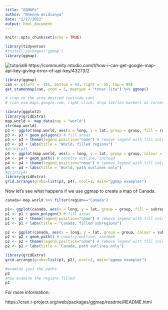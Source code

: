 ```yaml
---
title: "GGMAPs"
author: "Nnenna Asidianya"
date: "2/17/2022"
output: html_document
---
```


```r
knitr::opts_chunk$set(echo = TRUE)
```

```r
library(tidyverse)
#install.packages("ggmap")
library(ggmap)

```


![tutorial6](C:/Users/User/Desktop/STA304/tutorial6.png)
https://community.rstudio.com/t/how-i-can-get-google-map-api-key-giving-error-of-api-key/43273/2   

```r
library(ggmap)
can <- c(left = -155, bottom = 42, right = -55, top = 80)
get_stamenmap(can, zoom = 5, maptype = "toner-lite") %>% ggmap()

# crop to the area desired (outside can)
# (can use maps.google.com, right-click, drop lat/lon markers at corners)
```
```r
library(ggplot2)
library(gridExtra)
map.world <- map_data(map = "world")
str(map.world)
p3 <- ggplot(map.world, aes(x = long, y = lat, group = group, fill = region))
p3 <- p3 + geom_polygon() # fill areas
p3 <- p3 + theme(legend.position="none") # remove legend with fill colours
p3 <- p3 + labs(title = "World, filled regions")
#print(p3)
p4 <- ggplot(map.world, aes(x = long, y = lat, group = group, colour = region))
p4 <- p4 + geom_path() # country outline, instead
p4 <- p4 + theme(legend.position="none") # remove legend with fill colours
p4 <- p4 + labs(title = "World, path outlines only")
#print(p4)
library(gridExtra)
grid.arrange(grobs=list(p3, p4), ncol=1, main="ggmap examples")
```

Now let's see what happens if we use ggmap to create a map of Canada.

```r
canada<-map.world %>% filter(region=="Canada")

p1<- ggplot(canada, aes(x = long, y = lat, group = group, fill = subregion))
p1 <- p1 + geom_polygon() # fill areas
p1 <- p1 + theme(legend.position="none") # remove legend with fill colours
p1 <- p1 + labs(title = "Canada, filled subregions")

p2 <- ggplot(canada, aes(x = long, y = lat, group = group, colour = subregion))
p2 <- p2 + geom_path() # country outline, instead
p2 <- p2 + theme(legend.position="none") # remove legend with fill colours
p2 <- p2 + labs(title = "Canada, path outlines only")

library(gridExtra)
grid.arrange(grobs=list(p1, p2), ncol=1, main="ggmap examples")
```

```r
#examine just the paths
p2
#now examine the regions filled
p1
```

For more information:

https://cran.r-project.org/web/packages/ggmap/readme/README.html
